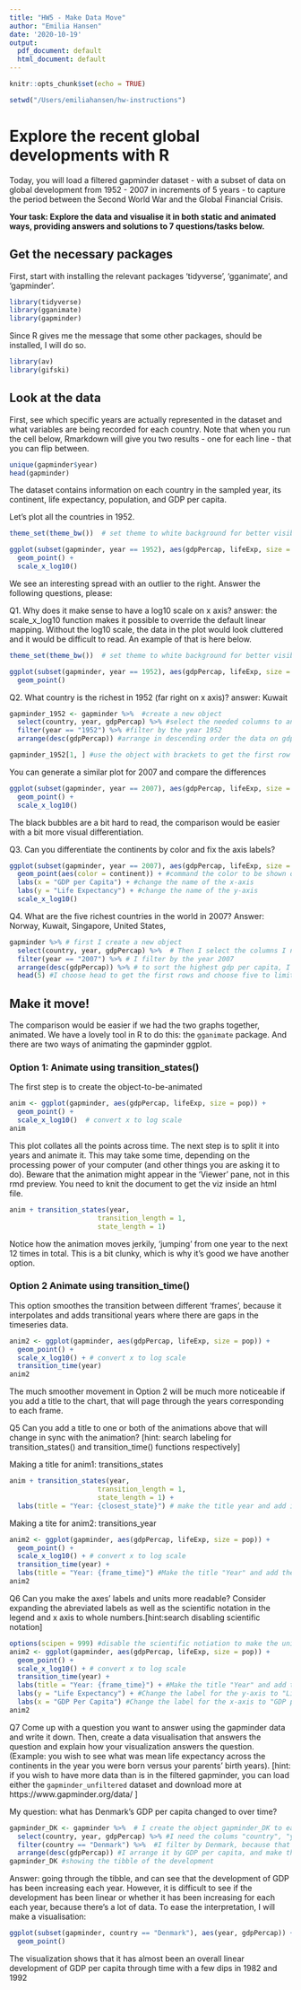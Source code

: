 ```yaml
---
title: "HW5 - Make Data Move"
author: "Emilia Hansen"
date: '2020-10-19'
output:
  pdf_document: default
  html_document: default
---
```


```r
knitr::opts_chunk$set(echo = TRUE)

setwd("/Users/emiliahansen/hw-instructions")
```

#  Explore the recent global developments with R
Today, you will load a filtered gapminder dataset -  with a subset of data on global development from 1952 - 2007 in increments of 5 years - to capture the period between the Second World War and the Global Financial Crisis. 

**Your task: Explore the data and visualise it in both static and animated ways, providing answers and solutions to 7 questions/tasks below.**

## Get the necessary packages
First, start with installing the relevant packages 'tidyverse', 'gganimate', and 'gapminder'.

```r
library(tidyverse)
library(gganimate)
library(gapminder)
```

Since R gives me the message that some other packages, should be installed, I will do so. 
```r
library(av)
library(gifski)
```

## Look at the data
First, see which specific years are actually represented in the dataset and what variables are being recorded for each country. Note that when you run the cell below, Rmarkdown will give you two results - one for each line - that you can flip between.
```r
unique(gapminder$year)
head(gapminder)
```
The dataset contains information on each country in the sampled year, its continent, life expectancy, population, and GDP per capita.

Let's plot all the countries in 1952.
```r
theme_set(theme_bw())  # set theme to white background for better visibility

ggplot(subset(gapminder, year == 1952), aes(gdpPercap, lifeExp, size = pop)) +
  geom_point() +
  scale_x_log10() 
```
We see an interesting spread with an outlier to the right. Answer the following questions, please:

Q1. Why does it make sense to have a log10 scale on x axis?
answer: the scale_x_log10 function makes it possible to override the default linear mapping. Without the  log10 scale, the data in the plot would look cluttered and it would be difficult to read. An example of that is here below. 

```r
theme_set(theme_bw())  # set theme to white background for better visibility

ggplot(subset(gapminder, year == 1952), aes(gdpPercap, lifeExp, size = pop)) +
  geom_point() 
```

Q2. What country is the richest in 1952 (far right on x axis)? 
answer: Kuwait
```r
gapminder_1952 <- gapminder %>%  #create a new object
  select(country, year, gdpPercap) %>% #select the needed columns to answer the question
  filter(year == "1952") %>% #filter by the year 1952
  arrange(desc(gdpPercap)) #arrange in descending order the data on gdp per capita

gapminder_1952[1, ] #use the object with brackets to get the first row in the arranged dataset
```
You can generate a similar plot for 2007 and compare the differences
```r
ggplot(subset(gapminder, year == 2007), aes(gdpPercap, lifeExp, size = pop)) +
  geom_point() +
  scale_x_log10() 
```
The black bubbles are a bit hard to read, the comparison would be easier with a bit more visual differentiation.

Q3. Can you differentiate the continents by color and fix the axis labels?
```r
ggplot(subset(gapminder, year == 2007), aes(gdpPercap, lifeExp, size = pop)) + #reusing the code from above to make the plot
  geom_point(aes(color = continent)) + #command the color to be shown on continent
  labs(x = "GDP per Capita") + #change the name of the x-axis
  labs(y = "Life Expectancy") + #change the name of the y-axis
  scale_x_log10() 
```

Q4. What are the five richest countries in the world in 2007?
Answer: Norway, Kuwait, Singapore, United States, 
```r
gapminder %>% # first I create a new object 
  select(country, year, gdpPercap) %>%  # Then I select the columns I need
  filter(year == "2007") %>% # I filter by the year 2007 
  arrange(desc(gdpPercap)) %>% # to sort the highest gdp per capita, I choose the arrange function with descent
  head(5) #I choose head to get the first rows and choose five to limit the shown countries to 5

```



##  Make it move!

The comparison would be easier if we had the two graphs together, animated. We have a lovely tool in R to do this: the `gganimate` package. And there are two ways of animating the gapminder ggplot.

### Option 1: Animate using transition_states() 

The first step is to create the object-to-be-animated
```r
anim <- ggplot(gapminder, aes(gdpPercap, lifeExp, size = pop)) +
  geom_point() +
  scale_x_log10()  # convert x to log scale
anim
```

This plot collates all the points across time. The next step is to split it into years and animate it. This may take some time, depending on the processing power of your computer (and other things you are asking it to do). Beware that the animation might appear in the 'Viewer' pane, not in this rmd preview. You need to knit the document to get the viz inside an html file.

```r
anim + transition_states(year, 
                      transition_length = 1,
                      state_length = 1)

```
Notice how the animation moves jerkily, 'jumping' from one year to the next 12 times in total. This is a bit clunky, which is why it's good we have another option. 


### Option 2 Animate using transition_time()
This option smoothes the transition between different 'frames', because it interpolates and adds transitional years where there are gaps in the timeseries data.

```r
anim2 <- ggplot(gapminder, aes(gdpPercap, lifeExp, size = pop)) +
  geom_point() +
  scale_x_log10() + # convert x to log scale
  transition_time(year)
anim2
```

The much smoother movement in Option 2 will be much more noticeable if you add a title to the chart, that will page through the years corresponding to each frame.


Q5 Can you add a title to one or both of the animations above that will change 
 in sync with the animation? [hint: search labeling for transition_states() and transition_time() functions respectively]
 
Making a title for anim1: transitions_states
```r
anim + transition_states(year, 
                      transition_length = 1,
                      state_length = 1) + 
  labs(title = "Year: {closest_state}") # make the title year and add in the function to show the closest state for the animation. 

```

Making a tite for  anim2: transitions_year
```r
anim2 <- ggplot(gapminder, aes(gdpPercap, lifeExp, size = pop)) +
  geom_point() +
  scale_x_log10() + # convert x to log scale
  transition_time(year) +
  labs(title = "Year: {frame_time}") #Make the title "Year" and add the variable frame_time to show the years as done in the transistion_states animation
anim2
```

Q6 Can you make the axes' labels and units more readable? Consider expanding the abreviated labels as well as the scientific notation in the legend and x axis to whole numbers.[hint:search disabling scientific notation]
```r
options(scipen = 999) #disable the scientific notiation to make the units on the x-axis more readable. To prevent the scientific notation, a a large positive number needs to be used like 999
anim2 <- ggplot(gapminder, aes(gdpPercap, lifeExp, size = pop)) +
  geom_point() +
  scale_x_log10() + # convert x to log scale
  transition_time(year) +
  labs(title = "Year: {frame_time}") + #Make the title "Year" and add the variable frame_time to show the years as done in the transistion_states animation 
  labs(y = "Life Expectancy") + #Change the label for the y-axis to "Life Expectancy"
  labs(x = "GDP Per Capita") #Change the label for the x-axis to "GDP per Capita".
anim2
```


Q7 Come up with a question you want to answer using the gapminder data and write it down. Then, create a data visualisation that answers the question and explain how your visualization answers the question. (Example: you wish to see what was mean life expectancy across the continents in the year you were born versus your parents' birth years). [hint: if you wish to have more data than is in the filtered gapminder, you can load either the `gapminder_unfiltered` dataset and download more at https://www.gapminder.org/data/ ]

My question: what has Denmark's GDP per capita changed to over time? 

```r
gapminder_DK <- gapminder %>%  # I create the object gapminder_DK to ease the proces later on
  select(country, year, gdpPercap) %>% #I need the colums "country", "year" to observe the change over time, and "gdpPercap" to observe the changes
  filter(country == "Denmark") %>%  #I filter by Denmark, because that is the only country, I want to investigate.
  arrange(desc(gdpPercap)) #I arrange it by GDP per capita, and make them appaer from highest till lowest. 
gapminder_DK #showing the tibble of the development


```
Answer: going through the tibble, and can see that the development of GDP has been increasing each year. However, it is difficult to see if the development has been linear or whether it has been increasing for each each year, because there's a lot of data. To ease the interpretation, I will make a visualisation: 

```r
ggplot(subset(gapminder, country == "Denmark"), aes(year, gdpPercap)) + # Choose Denmark as the country to subset in the plot. Then choose year on the x-axis and gdpPercap on the y-axis 
  geom_point() 
```
The visualization shows that it has almost been an overall linear development of GDP per capita through time with a few dips in 1982 and 1992

